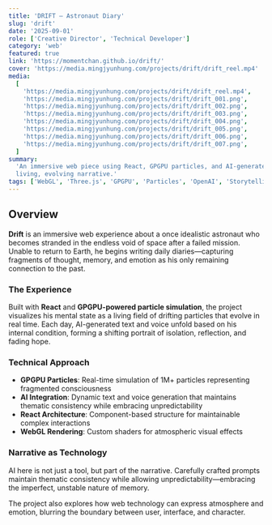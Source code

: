 ```yaml
---
title: 'DRIFT – Astronaut Diary'
slug: 'drift'
date: '2025-09-01'
role: ['Creative Director', 'Technical Developer']
category: 'web'
featured: true
link: 'https://momentchan.github.io/drift/'
cover: 'https://media.mingjyunhung.com/projects/drift/drift_reel.mp4'
media:
  [
    'https://media.mingjyunhung.com/projects/drift/drift_reel.mp4',
    'https://media.mingjyunhung.com/projects/drift/drift_001.png',
    'https://media.mingjyunhung.com/projects/drift/drift_002.png',
    'https://media.mingjyunhung.com/projects/drift/drift_003.png',
    'https://media.mingjyunhung.com/projects/drift/drift_004.png',
    'https://media.mingjyunhung.com/projects/drift/drift_005.png',
    'https://media.mingjyunhung.com/projects/drift/drift_006.png',
    'https://media.mingjyunhung.com/projects/drift/drift_007.png',
  ]
summary:
  'An immersive web piece using React, GPGPU particles, and AI-generated text/voice to create a
  living, evolving narrative.'
tags: ['WebGL', 'Three.js', 'GPGPU', 'Particles', 'OpenAI', 'Storytelling']
---
```


## Overview

**Drift** is an immersive web experience about a once idealistic astronaut who becomes stranded in
the endless void of space after a failed mission. Unable to return to Earth, he begins writing daily
diaries—capturing fragments of thought, memory, and emotion as his only remaining connection to the
past.

### The Experience

Built with **React** and **GPGPU-powered particle simulation**, the project visualizes his mental
state as a living field of drifting particles that evolve in real time. Each day, AI-generated text
and voice unfold based on his internal condition, forming a shifting portrait of isolation,
reflection, and fading hope.

### Technical Approach

- **GPGPU Particles**: Real-time simulation of 1M+ particles representing fragmented consciousness
- **AI Integration**: Dynamic text and voice generation that maintains thematic consistency while
  embracing unpredictability
- **React Architecture**: Component-based structure for maintainable complex interactions
- **WebGL Rendering**: Custom shaders for atmospheric visual effects

### Narrative as Technology

AI here is not just a tool, but part of the narrative. Carefully crafted prompts maintain thematic
consistency while allowing unpredictability—embracing the imperfect, unstable nature of memory.

The project also explores how web technology can express atmosphere and emotion, blurring the
boundary between user, interface, and character.
